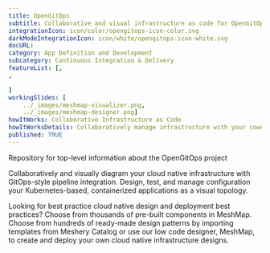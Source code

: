 ---title: OpenGitOps  subtitle: Collaborative and visual infrastructure as code for OpenGitOpsintegrationIcon: icon/color/opengitops-icon-color.svgdarkModeIntegrationIcon: icon/white/opengitops-icon-white.svgdocURL: category: App Definition and Developmentsubcategory: Continuous Integration & DeliveryfeatureList: [,,]workingSlides: [    ../_images/meshmap-visualizer.png,    ../_images/meshmap-designer.png]howItWorks: Collaborative Infrastructure as CodehowItWorksDetails: Collaboratively manage infrastructure with your coworkers synchronously sharing the same designs.published: TRUE---<p>    Repository for top-level information about the OpenGitOps project</p><p>    Collaboratively and visually diagram your cloud native infrastructure with GitOps-style pipeline integration. Design, test, and manage configuration your Kubernetes-based, containerized applications as a visual topology.</p><p>    Looking for best practice cloud native design and deployment best practices? Choose from thousands of pre-built components in MeshMap. Choose from hundreds of ready-made design patterns by importing templates from Meshery Catalog or use our low code designer, MeshMap, to create and deploy your own cloud native infrastructure designs.</p>